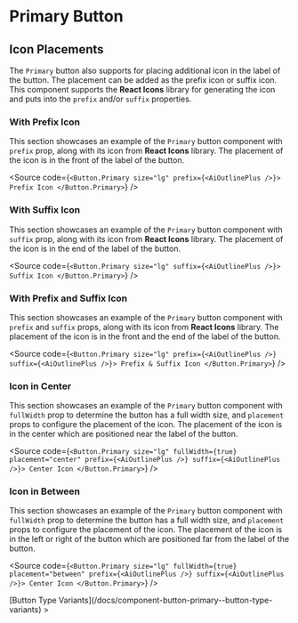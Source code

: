 

<Meta of={PrimaryStories} />

# Primary Button

## Icon Placements

The `Primary` button also supports for placing additional icon in the label of the button. The placement can be added as the prefix icon or suffix icon. This component supports the **React Icons** library for generating the icon and puts into the `prefix` and/or `suffix` properties.

### With Prefix Icon

This section showcases an example of the `Primary` button component with `prefix` prop, along with its icon from **React Icons** library. The placement of the icon is in the front of the label of the button.

<Canvas of={PrimaryStories.WithPrefixIcon} />

<Source
  code={`
<Button.Primary size="lg" prefix={<AiOutlinePlus />}>
  Prefix Icon
</Button.Primary>
`}
/>

### With Suffix Icon

This section showcases an example of the `Primary` button component with `suffix` prop, along with its icon from **React Icons** library. The placement of the icon is in the end of the label of the button.

<Canvas of={PrimaryStories.WithSuffixIcon} />

<Source
  code={`
<Button.Primary size="lg" suffix={<AiOutlinePlus />}>
  Suffix Icon
</Button.Primary>
`}
/>

### With Prefix and Suffix Icon

This section showcases an example of the `Primary` button component with `prefix` and `suffix` props, along with its icon from **React Icons** library. The placement of the icon is in the front and the end of the label of the button.

<Canvas of={PrimaryStories.WithPrefixAndSuffixIcon} />

<Source
  code={`
<Button.Primary size="lg" prefix={<AiOutlinePlus />} suffix={<AiOutlinePlus />}>
  Prefix & Suffix Icon
</Button.Primary>
`}
/>

### Icon in Center

This section showcases an example of the `Primary` button component with `fullWidth` prop to determine the button has a full width size, and `placement` props to configure the placement of the icon. The placement of the icon is in the center which are positioned near the label of the button.

<Canvas of={PrimaryStories.IconInCenter} />

<Source
  code={`
<Button.Primary size="lg" fullWidth={true} placement="center" prefix={<AiOutlinePlus />} suffix={<AiOutlinePlus />}>
  Center Icon
</Button.Primary>
`}
/>

### Icon in Between

This section showcases an example of the `Primary` button component with `fullWidth` prop to determine the button has a full width size, and `placement` props to configure the placement of the icon. The placement of the icon is in the left or right of the button which are positioned far from the label of the button.

<Canvas of={PrimaryStories.IconInBetween} />

<Source
  code={`
<Button.Primary size="lg" fullWidth={true} placement="between" prefix={<AiOutlinePlus />} suffix={<AiOutlinePlus />}>
  Center Icon
</Button.Primary>
`}
/>

<div style={{ textAlign: "right" }}>
  [Button Type Variants](/docs/component-button-primary--button-type-variants) >
</div>
